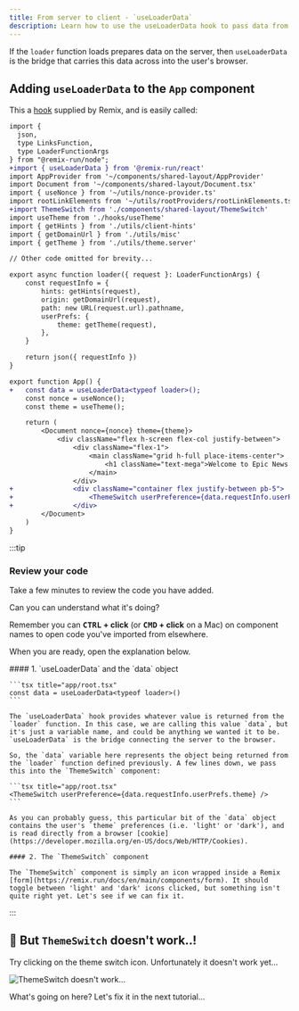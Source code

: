 ```yaml
---
title: From server to client - `useLoaderData`
description: Learn how to use the useLoaderData hook to pass data from the server to the client in Remix.
---
```



If the `loader` function loads prepares data on the server, then `useLoaderData` is the bridge that carries this data across into the user's browser.

## Adding `useLoaderData` to the `App` component

This a [hook](https://react.dev/learn/reusing-logic-with-custom-hooks) supplied by Remix, and is easily called:

```diff lang="tsx" title="app/root.tsx"
import {
  json,
  type LinksFunction,
  type LoaderFunctionArgs
} from "@remix-run/node";
+import { useLoaderData } from '@remix-run/react'
import AppProvider from '~/components/shared-layout/AppProvider'
import Document from '~/components/shared-layout/Document.tsx'
import { useNonce } from '~/utils/nonce-provider.ts'
import rootLinkElements from '~/utils/rootProviders/rootLinkElements.ts'
+import ThemeSwitch from './components/shared-layout/ThemeSwitch'
import useTheme from './hooks/useTheme'
import { getHints } from './utils/client-hints'
import { getDomainUrl } from './utils/misc'
import { getTheme } from './utils/theme.server'

// Other code omitted for brevity...

export async function loader({ request }: LoaderFunctionArgs) {
	const requestInfo = {
		hints: getHints(request),
		origin: getDomainUrl(request),
		path: new URL(request.url).pathname,
		userPrefs: {
			theme: getTheme(request),
		},
	}

	return json({ requestInfo })
}

export function App() {
+	const data = useLoaderData<typeof loader>();
	const nonce = useNonce();
	const theme = useTheme();

	return (
		<Document nonce={nonce} theme={theme}>
			<div className="flex h-screen flex-col justify-between">
				<div className="flex-1">
					<main className="grid h-full place-items-center">
						<h1 className="text-mega">Welcome to Epic News!</h1>
					</main>
				</div>
+				<div className="container flex justify-between pb-5">
+					<ThemeSwitch userPreference={data.requestInfo.userPrefs.theme} />
+				</div>
		</Document>
	)
}
```

:::tip

### Review your code

Take a few minutes to review the code you have added.

Can you can understand what it's doing?

Remember you can **<kbd>CTRL</kbd> + click** (or **<kbd>CMD</kbd> + click** on a Mac) on component names to open code you've imported from elsewhere.

When you are ready, open the explanation below.

<MonsterDetails title="Explanation 🤓">
  <div>
    #### 1. `useLoaderData` and the `data` object

    ```tsx title="app/root.tsx"
    const data = useLoaderData<typeof loader>()
    ```

    The `useLoaderData` hook provides whatever value is returned from the `loader` function. In this case, we are calling this value `data`, but it's just a variable name, and could be anything we wanted it to be. `useLoaderData` is the bridge connecting the server to the browser.

    So, the `data` variable here represents the object being returned from the `loader` function defined previously. A few lines down, we pass this into the `ThemeSwitch` component:

    ```tsx title="app/root.tsx"
    <ThemeSwitch userPreference={data.requestInfo.userPrefs.theme} />
    ```

    As you can probably guess, this particular bit of the `data` object contains the user's `theme` preferences (i.e. 'light' or 'dark'), and is read directly from a browser [cookie](https://developer.mozilla.org/en-US/docs/Web/HTTP/Cookies).

    #### 2. The `ThemeSwitch` component

    The `ThemeSwitch` component is simply an icon wrapped inside a Remix [form](https://remix.run/docs/en/main/components/form). It should toggle between 'light' and 'dark' icons clicked, but something isn't quite right yet. Let's see if we can fix it.

  </div>

</MonsterDetails>

:::

## 🤨 But `ThemeSwitch` doesn't work..!

Try clicking on the theme switch icon. Unfortunately it doesn't work yet...

![ThemeSwitch doesn't work...](src/assets/gif/theme-switch-not-working.gif)

What's going on here? Let's fix it in the next tutorial...
